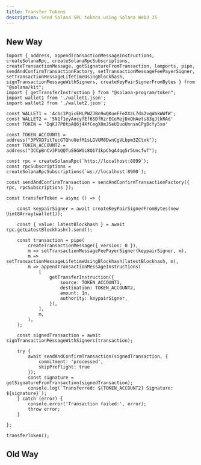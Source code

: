 ```yaml
---
title: Transfer Tokens
description: Send Solana SPL tokens using Solana Web3 JS
---
```


## New Way

```tsx 
import { address, appendTransactionMessageInstructions, createSolanaRpc, createSolanaRpcSubscriptions, createTransactionMessage, getSignatureFromTransaction, lamports, pipe, sendAndConfirmTransactionFactory, setTransactionMessageFeePayerSigner, setTransactionMessageLifetimeUsingBlockhash, signTransactionMessageWithSigners, createKeyPairSignerFromBytes } from "@solana/kit";
import { getTransferInstruction } from "@solana-program/token";
import wallet1 from './wallet1.json';
import wallet2 from './wallet2.json';

const WALLET1 = 'Acbc1PgicEHLPWZJBn9wQKueFFeXXzL7da2vqWakWWfW';
const WALLET2 = '5N1f1eyAocyfEf6SDfRzrECeMejDxQHAets83qJtkRAd'
const TOKEN = 'DqKJ7P8tpAQ6j4XfCegX8mJ5eUDuoUnnsnCPgBcYy5xo'

const TOKEN_ACCOUNT1 = address("3PVXQ7it7ecGTQhuUefM1sLGVUM8DwnCgVLbpm3ZCtxk");
const TOKEN_ACCOUNT2 = address("3CCpBnCv3PbQQTuSGGWGi8Q171kpChgA4qg5r5Uncfwf");

const rpc = createSolanaRpc(`http://localhost:8899`);
const rpcSubscriptions = createSolanaRpcSubscriptions(`ws://localhost:8900`);

const sendAndConfirmTransaction = sendAndConfirmTransactionFactory({ rpc, rpcSubscriptions });

const transferToken = async () => {

    const keypairSigner = await createKeyPairSignerFromBytes(new Uint8Array(wallet1));

    const { value: latestBlockhash } = await rpc.getLatestBlockhash().send();

    const transaction = pipe(
        createTransactionMessage({ version: 0 }),
        m => setTransactionMessageFeePayerSigner(keypairSigner, m),
        m => setTransactionMessageLifetimeUsingBlockhash(latestBlockhash, m),
        m => appendTransactionMessageInstructions(
            [
                getTransferInstruction({
                    source: TOKEN_ACCOUNT1,
                    destination: TOKEN_ACCOUNT2,
                    amount: 1n,
                    authority: keypairSigner,
                }),
            ],
            m,
        ),
    );

    const signedTransaction = await signTransactionMessageWithSigners(transaction);

    try {
        await sendAndConfirmTransaction(signedTransaction, {
            commitment: 'processed',
            skipPreflight: true
        });
        const signature = getSignatureFromTransaction(signedTransaction);
        console.log(`Transferred: ${TOKEN_ACCOUNT2} Signature: ${signature}`);
    } catch (error) {
        console.error('Transaction failed:', error);
        throw error;
    }

};

transferToken();
```

## Old Way

```tsx

```
